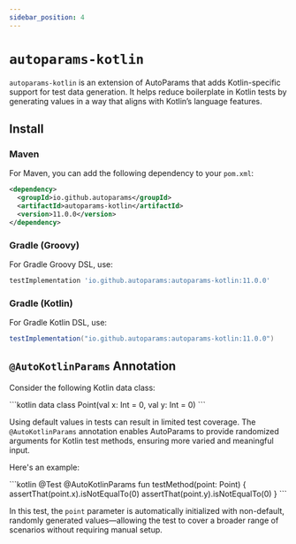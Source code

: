 ```yaml
---
sidebar_position: 4
---
```



# `autoparams-kotlin`

`autoparams-kotlin` is an extension of AutoParams that adds Kotlin-specific support for test data generation. It helps reduce boilerplate in Kotlin tests by generating values in a way that aligns with Kotlin’s language features.

## Install

### Maven

For Maven, you can add the following dependency to your `pom.xml`:

```xml
<dependency>
  <groupId>io.github.autoparams</groupId>
  <artifactId>autoparams-kotlin</artifactId>
  <version>11.0.0</version>
</dependency>
```

### Gradle (Groovy)

For Gradle Groovy DSL, use:

```gradle
testImplementation 'io.github.autoparams:autoparams-kotlin:11.0.0'
```

### Gradle (Kotlin)

For Gradle Kotlin DSL, use:

```gradle
testImplementation("io.github.autoparams:autoparams-kotlin:11.0.0")
```

## `@AutoKotlinParams` Annotation

Consider the following Kotlin data class:

<JavaKotlinCodeBlock>
```kotlin
data class Point(val x: Int = 0, val y: Int = 0)
```
</JavaKotlinCodeBlock>

Using default values in tests can result in limited test coverage. The `@AutoKotlinParams` annotation enables AutoParams to provide randomized arguments for Kotlin test methods, ensuring more varied and meaningful input.

Here's an example:

<JavaKotlinCodeBlock>
```kotlin
@Test
@AutoKotlinParams
fun testMethod(point: Point) {
    assertThat(point.x).isNotEqualTo(0)
    assertThat(point.y).isNotEqualTo(0)
}
```
</JavaKotlinCodeBlock>

In this test, the `point` parameter is automatically initialized with non-default, randomly generated values—allowing the test to cover a broader range of scenarios without requiring manual setup.
